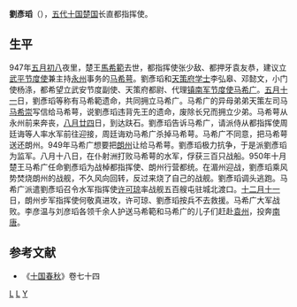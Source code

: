 '''劉彥瑫'''（{{bd|？||？||}}），[[五代十国|五代十国]][[马楚|楚国]]长直都指挥使。
==生平==
947年[[五月初八|五月初八]]夜里，楚王[[馬希範|馬希範]]去世，都指挥使张少敌、都押牙袁友恭，建议立[[武平节度使|武平节度使]]兼主持[[永州|永州]]事务的[[马希萼|马希萼]]。劉彥瑫和[[天策上将|天策府]][[学士|学士]]李弘皋、邓懿文，小门使杨涤，都希望立武安节度副使、天策府都尉、代理[[镇南军节度使|镇南军节度使]][[马希广|马希广]]。[[五月十一|五月十一]]日，劉彥瑫等称有马希範遗命，共同拥立马希广。马希广的异母弟弟天策左司马[[马希崇|马希崇]]写信给马希萼，说劉彥瑫违背先王的遗命，废除长兄而拥立少弟。马希萼从永州前来奔丧，[[八月廿四|八月廿四]]日，到达趺石。劉彥瑫告诉马希广，请派侍从都指挥使周廷诲等人率水军前往迎接，周廷诲劝马希广杀掉马希萼。马希广不同意，把马希萼送还朗州。949年马希广想要把[[朗州|朗州]]让给马希萼。劉彥瑫极力抗争，于是派劉彥瑫为监军。八月十八日，在仆射洲打败马希萼的水军，俘获三百只战船。950年十月楚王马希广任命劉彥瑫为战棹都指挥使、朗州行营都统。在湄州迎战，劉彥瑫乘风势焚烧朗州的战舰，不久风向回转，反过来烧了自己的战舰。劉彥瑫调头逃跑。马希广派遣劉彥瑫召令水军指挥使[[许可琼|许可琼]]率战舰五百艘屯驻城北渡口。[[十二月十一|十二月十一]]日，朗州步军指挥使何敬真进攻，许可琼、劉彥瑫按兵不去救援。马希广大军战败。李彦温与刘彦瑫各领千余人护送马希範和马希广的儿子们赶赴[[袁州_(古代)|袁州]]，投奔[[南唐|南唐]]。

==参考文献==
* 《[[十国春秋|十国春秋]]》卷七十四
[[分类:五代十国军事人物|L]]
[[分类:馬楚人物|L]]
[[分类:刘姓|Y]]
